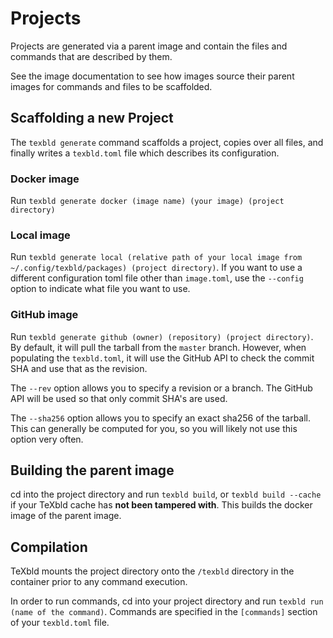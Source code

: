 
<Docs />

# Projects

Projects are generated via a parent image and contain the files and commands
that are described by them.

See <Link href="./image"> the image documentation </Link> to
see how images source their parent images for commands and files to be
scaffolded.

## Scaffolding a new Project

The `texbld generate` command scaffolds a project, copies over all files, and finally writes a `texbld.toml` file which describes its configuration.

### Docker image

Run `texbld generate docker (image name) (your image) (project directory)`

### Local image

Run `texbld generate local (relative path of your local image from ~/.config/texbld/packages) (project directory)`.
If you want to use a different configuration toml file other than `image.toml`,
use the `--config` option to indicate what file you want to use.

### GitHub image

Run `texbld generate github (owner) (repository) (project directory)`.
By default, it will pull the tarball from the `master` branch. However, when
populating the `texbld.toml`, it will use the GitHub API to check the commit SHA
and use that as the revision.

The `--rev` option allows you to specify a revision or a branch. The GitHub API
will be used so that only commit SHA's are used.

The `--sha256` option allows you to specify an exact sha256 of the tarball. This
can generally be computed for you, so you will likely not use this option very
often.

## Building the parent image

cd into the project directory and run `texbld build`, or `texbld build --cache`
if your TeXbld cache has **not been tampered with**. This builds the
docker image of the parent image.

## Compilation

TeXbld mounts the project directory onto the `/texbld`
directory in the container prior to any command execution.

In order to run commands, cd into your project directory and run `texbld run (name of the command)`. Commands are specified in the `[commands]` section of
your `texbld.toml` file.
